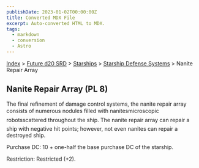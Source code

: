 ```yaml
---
publishDate: 2023-01-02T00:00:00Z
title: Converted MDX File
excerpt: Auto-converted HTML to MDX.
tags:
  - markdown
  - conversion
  - Astro
---
```


[Index](-index) > [Future d20 SRD](future-d20-srd-index) > [Starships](future-d20-srd-starships-index) > [Starship Defense Systems](future-d20-srd-starships-starship-defense-systems-index) > Nanite Repair Array

## Nanite Repair Array (PL 8)

The final refinement of damage control systems, the nanite repair array consists of numerous nodules filled with nanitesmicroscopic robotsscattered throughout the ship. The nanite repair array can repair a ship with negative hit points; however, not even nanites can repair a destroyed ship.

Purchase DC: 10 + one-half the base purchase DC of the starship.

Restriction: Restricted (+2).
